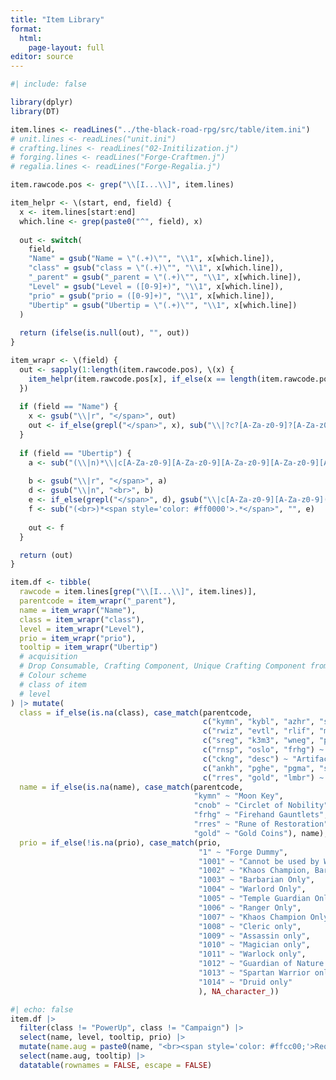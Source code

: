 ```yaml
---
title: "Item Library"
format:
  html:
    page-layout: full
editor: source
---
```


```r
#| include: false

library(dplyr)
library(DT)

item.lines <- readLines("../the-black-road-rpg/src/table/item.ini")
# unit.lines <- readLines("unit.ini")
# crafting.lines <- readLines("02-Initilization.j")
# forging.lines <- readLines("Forge-Craftmen.j")
# regalia.lines <- readLines("Forge-Regalia.j")

item.rawcode.pos <- grep("\\[I...\\]", item.lines)

item_helpr <- \(start, end, field) {
  x <- item.lines[start:end]
  which.line <- grep(paste0("^", field), x)
  
  out <- switch(
    field,
    "Name" = gsub("Name = \"(.+)\"", "\\1", x[which.line]),
    "class" = gsub("class = \"(.+)\"", "\\1", x[which.line]),
    "_parent" = gsub("_parent = \"(.+)\"", "\\1", x[which.line]),
    "Level" = gsub("Level = ([0-9]+)", "\\1", x[which.line]),
    "prio" = gsub("prio = ([0-9]+)", "\\1", x[which.line]),
    "Ubertip" = gsub("Ubertip = \"(.+)\"", "\\1", x[which.line])
  )
  
  return (ifelse(is.null(out), "", out))
}

item_wrapr <- \(field) {
  out <- sapply(1:length(item.rawcode.pos), \(x) {
    item_helpr(item.rawcode.pos[x], if_else(x == length(item.rawcode.pos), length(item.lines), item.rawcode.pos[x + 1] - 1), field)
  })
  
  if (field == "Name") {
    x <- gsub("\\|r", "</span>", out)
    out <- if_else(grepl("</span>", x), sub("\\|?c?[A-Za-z0-9]?[A-Za-z0-9]?([A-Za-z0-9][A-Za-z0-9][A-Za-z0-9][A-Za-z0-9][A-Za-z0-9][A-Za-z0-9])", "<span style='color: #\\1'>", x)  , x)
  }
  
  if (field == "Ubertip") {
    a <- sub("(\\|n)*\\|c[A-Za-z0-9][A-Za-z0-9][A-Za-z0-9][A-Za-z0-9][A-Za-z0-9][A-Za-z0-9][A-Za-z0-9][A-Za-z0-9]Requires Level [0-9]*\\|r", "", out)
    
    b <- gsub("\\|r", "</span>", a)
    d <- gsub("\\|n", "<br>", b)
    e <- if_else(grepl("</span>", d), gsub("\\|c[A-Za-z0-9][A-Za-z0-9]([A-Za-z0-9][A-Za-z0-9][A-Za-z0-9][A-Za-z0-9][A-Za-z0-9][A-Za-z0-9])", "<span style='color: #\\1'>", d), d)
    f <- sub("(<br>)*<span style='color: #ff0000'>.*</span>", "", e)
    
    out <- f
  }

  return (out)
}

item.df <- tibble(
  rawcode = item.lines[grep("\\[I...\\]", item.lines)],
  parentcode = item_wrapr("_parent"),
  name = item_wrapr("Name"),
  class = item_wrapr("class"),
  level = item_wrapr("Level"),
  prio = item_wrapr("prio"),
  tooltip = item_wrapr("Ubertip")
  # acquisition
  # Drop Consumable, Crafting Component, Unique Crafting Component from tooltip
  # Colour scheme
  # class of item
  # level
) |> mutate(
  class = if_else(is.na(class), case_match(parentcode,
                                           c("kymn", "kybl", "azhr", "sehr", "kygh", "bzbf") ~ "Campaign",
                                           c("rwiz", "evtl", "rlif", "mcou", "penr", "rat6", "pmna", "rde1", "rhth", "bgst", "belv", "cnob", "clsd", "ciri") ~ "Permanent",
                                           c("sreg", "k3m3", "wneg", "phea", "pman", "shea", "spro", "stwp", "shas", "sman") ~ "Purchasable",
                                           c("rnsp", "oslo", "frhg") ~ "Miscellaneous",
                                           c("ckng", "desc") ~ "Artifact",
                                           c("ankh", "pghe", "pgma", "sror", "rej3") ~ "Charged",
                                           c("rres", "gold", "lmbr") ~ "PowerUp"), class),
  name = if_else(is.na(name), case_match(parentcode,
                                         "kymn" ~ "Moon Key",
                                         "cnob" ~ "Circlet of Nobility",
                                         "frhg" ~ "Firehand Gauntlets",
                                         "rres" ~ "Rune of Restoration",
                                         "gold" ~ "Gold Coins"), name),
  prio = if_else(!is.na(prio), case_match(prio,
                                          "1" ~ "Forge Dummy",
                                          "1001" ~ "Cannot be used by Warrior classes",
                                          "1002" ~ "Khaos Champion, Barbarian, Warlord, Assassin only",
                                          "1003" ~ "Barbarian Only",
                                          "1004" ~ "Warlord Only",
                                          "1005" ~ "Temple Guardian Only",
                                          "1006" ~ "Ranger Only",
                                          "1007" ~ "Khaos Champion Only",
                                          "1008" ~ "Cleric only",
                                          "1009" ~ "Assassin only",
                                          "1010" ~ "Magician only",
                                          "1011" ~ "Warlock only",
                                          "1012" ~ "Guardian of Nature only",
                                          "1013" ~ "Spartan Warrior only",
                                          "1014" ~ "Druid only"
                                          ), NA_character_))
```

```r
#| echo: false
item.df |>
  filter(class != "PowerUp", class != "Campaign") |>
  select(name, level, tooltip, prio) |>
  mutate(name.aug = paste0(name, "<br><span style='color: #ffcc00;'>Requires Level ", level, "</span>", if_else(!is.na(prio), paste0("<br><span style='color: #ff0000;'>", prio, "</span>"), ""))) |>
  select(name.aug, tooltip) |>
  datatable(rownames = FALSE, escape = FALSE)
```